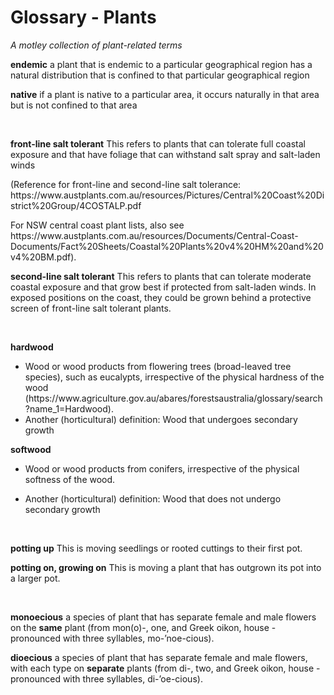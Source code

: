# Glossary - Plants

*A motley collection of plant-related terms*

**endemic** a plant that is endemic to a particular geographical region has a natural distribution that is confined to that particular geographical region

**native** if a plant is native to a particular area, it occurs naturally in that area but is not confined to that area

<br>

**front-line salt tolerant** This refers to plants that can tolerate full coastal exposure and that have foliage that can withstand salt spray and salt-laden winds 

(Reference for front-line and second-line salt tolerance: https://www.austplants.com.au/resources/Pictures/Central%20Coast%20District%20Group/4COSTALP.pdf

For NSW central coast plant lists, also see https://www.austplants.com.au/resources/Documents/Central-Coast-Documents/Fact%20Sheets/Coastal%20Plants%20v4%20HM%20and%20v4%20BM.pdf).

**second-line salt tolerant** This refers to plants that can tolerate moderate coastal exposure and that grow best if protected from salt-laden winds.  In exposed positions on the coast, they could be grown behind a protective screen of front-line salt tolerant plants.

<br>

**hardwood**

- Wood or wood products from flowering trees (broad-leaved tree species), such as eucalypts, irrespective of the physical hardness of the wood (https://www.agriculture.gov.au/abares/forestsaustralia/glossary/search?name_1=Hardwood).
- Another (horticultural) definition: Wood that undergoes secondary growth

**softwood**

- Wood or wood products from conifers, irrespective of the physical softness of the wood.

- Another (horticultural) definition: Wood that does not undergo secondary growth

<br>

**potting up** This is moving seedlings or rooted cuttings to their first pot.

**potting on, growing on** This is moving a plant that has outgrown its pot into a larger pot.

<br>

**monoecious** a species of plant that has separate female and male flowers on the **same** plant (from mon(o)-, one, and Greek oikon, house - pronounced with three syllables, mo-'noe-cious).

**dioecious** a species of plant that has separate female and male flowers, with each type on **separate** plants (from di-, two, and Greek oikon, house - pronounced with three syllables, di-'oe-cious).


